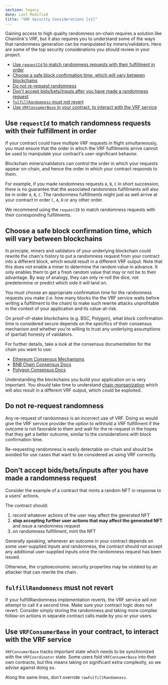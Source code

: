 ```yaml
---
section: legacy
date: Last Modified
title: "VRF Security Considerations [v1]"
---
```



<VrfCommon />

Gaining access to high quality randomness on-chain requires a solution like Chainlink's VRF, but it also requires you to understand some of the ways that randonmess generation can be manipulated by miners/validators. Here are some of the top security considerations you should review in your project.

- [Use `requestId` to match randomness requests with their fulfillment in order](#use-requestid-to-match-randomness-requests-with-their-fulfillment-in-order)
- [Choose a safe block confirmation time, which will vary between blockchains](#choose-a-safe-block-confirmation-time-which-will-vary-between-blockchains)
- [Do not re-request randomness](#do-not-re-request-randomness)
- [Don't accept bids/bets/inputs after you have made a randomness request](#dont-accept-bidsbetsinputs-after-you-have-made-a-randomness-request)
- [`fulfillRandomness` must not revert](#fulfillrandomness-must-not-revert)
- [Use `VRFConsumerBase` in your contract, to interact with the VRF service](#use-vrfconsumerbase-in-your-contract-to-interact-with-the-vrf-service)

## Use `requestId` to match randomness requests with their fulfillment in order

If your contract could have multiple VRF requests in flight simultaneously, you must ensure that the order in which the VRF fulfillments arrive cannot be used to manipulate your contract's user-significant behavior.

Blockchain miners/validators can control the order in which your requests appear on-chain, and hence the order in which your contract responds to them.

For example, if you made randomness requests `A`, `B`, `C` in short succession, there is no guarantee that the associated randomness fulfillments will also be in order `A`, `B`, `C`. The randomness fulfillments might just as well arrive at your contract in order `C`, `A`, `B` or any other order.

We recommend using the `requestID` to match randomness requests with their corresponding fulfillments.

## Choose a safe block confirmation time, which will vary between blockchains

In principle, miners and validators of your underlying blockchain could rewrite the chain's history to put a randomness request from your contract into a different block, which would result in a different VRF output. Note that this does not enable a miner to determine the random value in advance. It only enables them to get a fresh random value that may or not be to their advantage. By way of analogy, they can only re-roll the dice, not predetermine or predict which side it will land on.

You must choose an appropriate confirmation time for the randomness requests you make (i.e. how many blocks the the VRF service waits before writing a fulfillment to the chain) to make such rewrite attacks unprofitable in the context of your application and its value-at-risk.

On proof-of-stake blockchains (e.g. BSC, Polygon), what block confirmation time is considered secure depends on the specifics of their consensus mechanism and whether you're willing to trust any underlying assumptions of (partial) honesty of validators.

For further details, take a look at the consensus documentation for the chain you want to use:

- [Ethereum Consensus Mechanisms](https://ethereum.org/en/developers/docs/consensus-mechanisms/)
- [BNB Chain Consensus Docs](https://docs.binance.org/smart-chain/guides/concepts/consensus.html)
- [Polygon Consensus Docs](https://docs.matic.network/docs/contribute/bor/consensus/)

Understanding the blockchains you build your application on is very important. You should take time to understand [chain reorganization](https://blog.ethereum.org/2015/08/08/chain-reorganisation-depth-expectations/) which will also result in a different VRF output, which could be exploited.

## Do not re-request randomness

Any re-request of randomness is an incorrect use of VRF. Doing so would give the VRF service provider the option to withhold a VRF fulfillment if the outcome is not favorable to them and wait for the re-request in the hopes that they get a better outcome, similar to the considerations with block confirmation time.

Re-requesting randomness is easily detectable on-chain and should be avoided for use cases that want to be considered as using VRF correctly.

## Don't accept bids/bets/inputs after you have made a randomness request

Consider the example of a contract that mints a random NFT in response to a users' actions.

The contract should:

1. record whatever actions of the user may affect the generated NFT
1. **stop accepting further user actions that may affect the generated NFT** and issue a randomness request
1. on randomness fulfillment, mint the NFT

Generally speaking, whenever an outcome in your contract depends on some user-supplied inputs and randomness, the contract should not accept any additional user-supplied inputs once the randomness request has been issued.

Otherwise, the cryptoeconomic security properties may be violated by an attacker that can rewrite the chain.

## `fulfillRandomness` must not revert

If your fulfillRandomness implementation reverts, the VRF service will not attempt to call it a second time. Make sure your contract logic does not revert. Consider simply storing the randomness and taking more complex follow-on actions in separate contract calls made by you or your users.

## Use `VRFConsumerBase` in your contract, to interact with the VRF service

`VRFConsumerBase` tracks important state which needs to be synchronized with the `VRFCoordinator` state. Some users fold `VRFConsumerBase` into their own contracts, but this means taking on significant extra complexity, so we advise against doing so.

Along the same lines, don't override `rawFulfillRandomness`.
